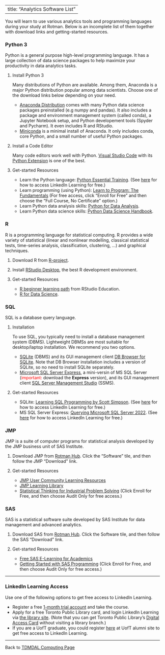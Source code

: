 <style>
ol ul {
    margin-bottom: 10px;
}
</style>

---
title: "Analytics Software List"
---

You will learn to use various analytics tools and programming languages during your study at Rotman. Below is an incomplete list of them together with download links and getting-started resources. 

### Python 3

Python is a general purpose high-level programming language. It has a large collection of data science packages to help maximize your productivity in data analytics tasks.

1. Install Python 3

    Many distributions of Python are available. Among them, Anaconda is a major Python distribution popular among data scientists. Choose one of the download links below depending on your need.
    * [Anaconda Distribution](https://www.anaconda.com/download){target="_blank"} comes with many Python data science packages preinstalled (e.g numpy and pandas). It also includes a package and environment management system (called conda), a Jupyter Notebook setup, and Python developement tools (Spyder and Pycharm). It even includes R and RStudio.
    * [Miniconda](https://docs.conda.io/en/latest/miniconda.html){target="_blank"} is a minimal install of Anaconda. It only includes conda, core Python, and a small number of useful Python packages.
    
2. Install a Code Editor

    Many code editors work well with Python. [Visual Studio Code](https://code.visualstudio.com/){target="_blank"} with its [Python Extension](https://marketplace.visualstudio.com/items?itemName=ms-python.python){target="_blank"} is one of the best. 
    
3. Get-started Resources
    * Learn the Python language: [Python Essential Training](https://www.linkedin.com/learning/python-essential-training-2){target="_blank"}. (See [here][LinkedIn Learning Access] for how to access LinkedIn Learning for free.)
    * Learn programming (using Python): [Learn to Program: The Fundamentals](https://www.coursera.org/learn/learn-to-program){target="_blank"} (For free access, click "Enroll for Free" and then choose the "Full Course, No Certificate" option.)
    * Learn Python data analysis skills: [Python for Data Analysis](https://wesmckinney.com/book/){target="_blank"}. 
    * Learn Python data science skills: [Python Data Science Handbook](https://jakevdp.github.io/PythonDataScienceHandbook/){target="_blank"}.
    
### R

R is a programming language for statistical computing. R provides a wide variety of statistical (linear and nonlinear modelling, classical statistical tests, time-series analysis, classification, clustering, …) and graphical techniques.

1. Download R from [R-project](https://cloud.r-project.org/){target="_blank"}.

2. Install [RStudio Desktop](https://rstudio.com/products/rstudio/download/){target="_blank"}, the best R development environment.

3. Get-started Resources
    * [R beginner learning path](https://education.rstudio.com/learn/beginner/){target="_blank"} from RStudio Education.
    * [R for Data Science](https://r4ds.had.co.nz/){target="_blank"}.

### SQL

SQL is a database query language. 

1. Installation

    To use SQL, you typically need to install a database management system (DBMS). Lightweight DBMSs are most suitable for desktop/laptop installation. We recommend you two options.
    
    * [SQLite](https://www.sqlite.org/index.html){target="_blank"} (DBMS) and its GUI management client [DB Browser for SQLite](https://sqlitebrowser.org/){target="_blank"}. Note that DB Browser installation includes a version of SQLite, so no need to install SQLite separately.
    * [Microsoft SQL Server Express](https://www.microsoft.com/en-us/sql-server/sql-server-downloads){target="_blank"}, a mini-versin of MS SQL Server (<span style="color: red;">important:</span> download the **Express** version), and its GUI management client [SQL Server Management Studio](https://docs.microsoft.com/en-us/sql/ssms/download-sql-server-management-studio-ssms){target="_blank"} (SSMS).
    
2. Get-started Resources

    * SQLite: [Learning SQL Programming by Scott Simpson](https://www.linkedin.com/learning/learning-sql-programming){target="_blank"}. (See [here][LinkedIn Learning Access] for how to access LinkedIn Learning for free.)
    * MS SQL Server Express: [Querying Microsoft SQL Server 2022](https://www.linkedin.com/learning/querying-microsoft-sql-server-2022){target="_blank"}. (See [here][LinkedIn Learning Access] for how to access LinkedIn Learning for free.)
    
### JMP

JMP is a suite of computer programs for statistical analysis developed by the JMP business unit of SAS Institute.

1. Download JMP from [Rotman Hub](https://hub.rotman.utoronto.ca/){target="_blank"}. Click the "Software" tile, and then follow the JMP "Download" link.

2. Get-started Resources

    * [JMP User Community Learning Resources](https://community.jmp.com/t5/Learn-JMP/ct-p/learn-jmp){target="_blank"}
    * [JMP Learning Library](https://www.jmp.com/en_us/learning-library.html){target="_blank"}
    * [Statistical Thinking for Industrial Problem Solving](https://www.coursera.org/learn/statistical-thinking-applied-statistics){target="_blank"} (Click Enroll for Free, and then choose Audit Only for free access.)
    
### SAS

SAS is a statistical software suite developed by SAS Institute for data management and advanced analytics.

1. Download SAS from [Rotman Hub](https://hub.rotman.utoronto.ca/){target="_blank"}. Click the Software tile, and then follow the SAS "Download" link.

2. Get-started Resources

    * [Free SAS E-Learning for Academics](https://www.sas.com/en_ca/learn/academic-programs/resources/free-sas-e-learning.html){target="_blank"}
    * [Getting Started with SAS Programming](https://www.coursera.org/learn/sas-programming-basics){target="_blank"} (Click Enroll for Free, and then choose Audit Only for free access.)
    
------------------------------------------------------------------------

### LinkedIn Learning Access

Use one of the following options to get free access to LinkedIn Learning.

* Register a free [1-month trial account](https://www.linkedin.com/learning/subscription/products){target="_blank"} and take the course.
* Apply for a free Toronto Public Library card, and login LinkedIn Learning via [the library site](https://www.torontopubliclibrary.ca/detail.jsp?R=EDB0187){target="_blank"}. (Note that you can get Toronto Public Library's [Digital Access Card](https://www.torontopubliclibrary.ca/using-the-library/your-library-card/){target="_blank"} without visiting a library branch.)
* If you are a UofT graduate, you could register [here](https://my.alumni.utoronto.ca/linkedinlearning){target="_blank"} at UofT alumni site to get free access to LinkedIn Learning.

------------------------------------------------------------------------

Back to [TDMDAL Computing Page](https://tdmdal.github.io/)
    